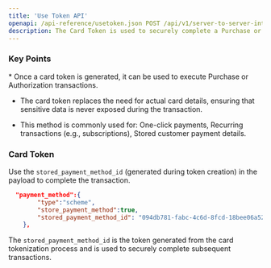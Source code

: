 ```yaml
---
title: 'Use Token API'
openapi: /api-reference/usetoken.json POST /api/v1/server-to-server-interface/payment
description: The Card Token is used to securely complete a Purchase or Authorization transaction without needing to re-enter sensitive card details. This tokenised approach improves security and user experience 
---
```


### Key Points

<Info>
  * Once a card token is generated, it can be used to execute Purchase or Authorization transactions.

  * The card token replaces the need for actual card details, ensuring that sensitive data is never exposed during the transaction.

  * This method is commonly used for:
    One-click payments,
    Recurring transactions (e.g., subscriptions),
    Stored customer payment details.
</Info>

### Card Token

Use the `stored_payment_method_id` (generated during token creation) in the payload to complete the transaction.

```json Request Example
  "payment_method":{
        "type":"scheme",
        "store_payment_method":true,
        "stored_payment_method_id": "094db781-fabc-4c6d-8fcd-18bee06a527a"
    },  
```

The `stored_payment_method_id` is the token generated from the card tokenization process and is used to securely complete subsequent transactions.